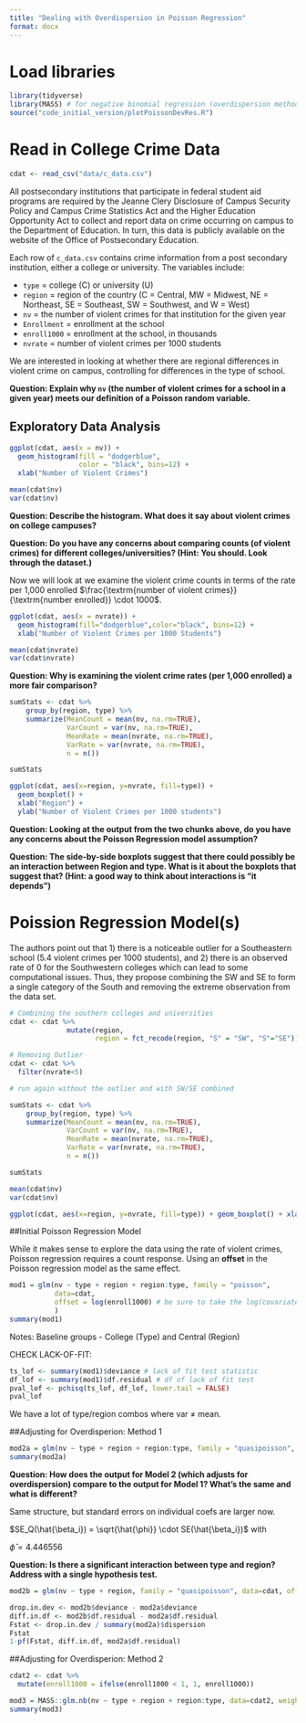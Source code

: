```yaml
---
title: "Dealing with Overdispersion in Poisson Regression"
format: docx
---
```


# Load libraries

```r
library(tidyverse)
library(MASS) # for negative binomial regression (overdispersion method 2)
source("code_initial_version/plotPoissonDevRes.R")
```

# Read in College Crime Data

```r
cdat <- read_csv("data/c_data.csv")
```

All postsecondary institutions that participate in federal student aid programs are required by the Jeanne Clery Disclosure of Campus Security Policy and Campus Crime Statistics Act and the Higher Education Opportunity Act to collect and report data on crime occurring on campus to the Department of Education. In turn, this data is publicly available on the website of the Office of Postsecondary Education.

Each row of `c_data.csv` contains crime information from a post secondary institution, either a college or university. The variables include:

-   `type` = college (C) or university (U)
-   `region` = region of the country (C = Central, MW = Midwest, NE = Northeast, SE = Southeast, SW = Southwest, and W = West)
-   `nv` = the number of violent crimes for that institution for the given year
-   `Enrollment` = enrollment at the school
-   `enroll1000` = enrollment at the school, in thousands
-   `nvrate` = number of violent crimes per 1000 students

We are interested in looking at whether there are regional differences in violent crime on campus, controlling for differences in the type of school.

**Question: Explain why `nv` (the number of violent crimes for a school in a given year) meets our definition of a Poisson random variable.**

## Exploratory Data Analysis

```r
ggplot(cdat, aes(x = nv)) + 
  geom_histogram(fill = "dodgerblue",
                 color = "black", bins=12) + 
  xlab("Number of Violent Crimes")

mean(cdat$nv)
var(cdat$nv)

```

**Question: Describe the histogram. What does it say about violent crimes on college campuses?**

**Question: Do you have any concerns about comparing counts (of violent crimes) for different colleges/universities? (Hint: You should. Look through the dataset.)**

Now we will look at we examine the violent crime counts in terms of the rate per 1,000 enrolled $\frac{\textrm{number of violent crimes}}{\textrm{number enrolled}} \cdot 1000$.

```r
ggplot(cdat, aes(x = nvrate)) + 
  geom_histogram(fill="dodgerblue",color="black", bins=12) +
  xlab("Number of Violent Crimes per 1000 Students")

mean(cdat$nvrate)
var(cdat$nvrate)
```

**Question: Why is examining the violent crime rates (per 1,000 enrolled) a more fair comparison?**

```r
sumStats <- cdat %>%
    group_by(region, type) %>%
    summarize(MeanCount = mean(nv, na.rm=TRUE),
              VarCount = var(nv, na.rm=TRUE),
              MeanRate = mean(nvrate, na.rm=TRUE),
              VarRate = var(nvrate, na.rm=TRUE),
              n = n())

sumStats

```

```r
ggplot(cdat, aes(x=region, y=nvrate, fill=type)) + 
  geom_boxplot() + 
  xlab("Region") + 
  ylab("Number of Violent Crimes per 1000 students")
```

**Question: Looking at the output from the two chunks above, do you have any concerns about the Poisson Regression model assumption?**

**Question: The side-by-side boxplots suggest that there could possibly be an interaction between Region and type. What is it about the boxplots that suggest that? (Hint: a good way to think about interactions is "it depends")**

<!--  Stop here in your prep task for Monday -->

# Poission Regression Model(s)

The authors point out that 1) there is a noticeable outlier for a Southeastern school (5.4 violent crimes per 1000 students), and 2) there is an observed rate of 0 for the Southwestern colleges which can lead to some computational issues. Thus, they propose combining the SW and SE to form a single category of the South and removing the extreme observation from the data set.

```r
# Combining the southern colleges and universities
cdat <- cdat %>%
              mutate(region, 
                     region = fct_recode(region, "S" = "SW", "S"="SE"))

# Removing Outlier
cdat <- cdat %>% 
  filter(nvrate<5)

```

```r
# run again without the outlier and with SW/SE combined

sumStats <- cdat %>%
    group_by(region, type) %>%
    summarize(MeanCount = mean(nv, na.rm=TRUE),
              VarCount = var(nv, na.rm=TRUE),
              MeanRate = mean(nvrate, na.rm=TRUE),
              VarRate = var(nvrate, na.rm=TRUE),
              n = n())

sumStats

mean(cdat$nv)
var(cdat$nv)

```

```r
ggplot(cdat, aes(x=region, y=nvrate, fill=type)) + geom_boxplot() + xlab("Region") + ylab("Number of Violent Crimes per 1000 students")
```

##Initial Poisson Regression Model

While it makes sense to explore the data using the rate of violent crimes, Poisson regression requires a count response. Using an **offset** in the Poisson regression model as the same effect.

```r
mod1 = glm(nv ~ type + region + region:type, family = "poisson", 
           data=cdat, 
           offset = log(enroll1000) # be sure to take the log(covariate) here!
           )
summary(mod1)
```

Notes: Baseline groups - College (Type) and Central (Region)

CHECK LACK-OF-FIT:

```r
ts_lof <- summary(mod1)$deviance # lack of fit test statistic
df_lof <- summary(mod1)$df.residual # df of lack of fit test
pval_lof <- pchisq(ts_lof, df_lof, lower.tail = FALSE)
pval_lof
```

We have a lot of type/region combos where var $\neq$ mean.

##Adjusting for Overdisperion: Method 1

```r
mod2a = glm(nv ~ type + region + region:type, family = "quasipoisson", data=cdat, offset = log(enroll1000))
summary(mod2a)

```

**Question: How does the output for Model 2 (which adjusts for overdispersion) compare to the output for Model 1? What's the same and what is different?**

Same structure, but standard errors on individual coefs are larger now.

$SE_Q(\hat{\beta_i}) = \sqrt{\hat{\phi}} \cdot SE(\hat{\beta_i})$ with

$\hat{\phi}=4.446556$

**Question: Is there a significant interaction between type and region? Address with a single hypothesis test.**

```r

mod2b = glm(nv ~ type + region, family = "quasipoisson", data=cdat, offset = log(enroll1000))

drop.in.dev <- mod2b$deviance - mod2a$deviance
diff.in.df <- mod2b$df.residual - mod2a$df.residual
Fstat <- drop.in.dev / summary(mod2a)$dispersion
Fstat
1-pf(Fstat, diff.in.df, mod2a$df.residual)
```

##Adjusting for Overdisperion: Method 2

```r

cdat2 <- cdat %>% 
  mutate(enroll1000 = ifelse(enroll1000 < 1, 1, enroll1000))

mod3 = MASS::glm.nb(nv ~ type + region + region:type, data=cdat2, weights = offset(log(enroll1000)),  link = log)
summary(mod3)
```
